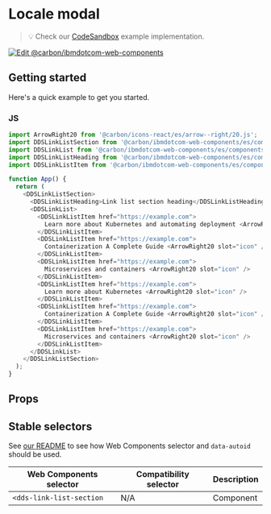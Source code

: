 
# Locale modal

> 💡 Check our
> [CodeSandbox](https://githubbox.com/carbon-design-system/carbon-for-ibm-dotcom/tree/main/packages/web-components/examples/codesandbox/components-react/link-list-section)
> example implementation.

[![Edit @carbon/ibmdotcom-web-components](https://codesandbox.io/static/img/play-codesandbox.svg)](https://githubbox.com/carbon-design-system/carbon-for-ibm-dotcom/tree/main/packages/web-components/examples/codesandbox/components-react/link-list-section)

## Getting started

Here's a quick example to get you started.

### JS

```javascript
import ArrowRight20 from '@carbon/icons-react/es/arrow--right/20.js';
import DDSLinkListSection from '@carbon/ibmdotcom-web-components/es/components-react/link-list-section/link-list-section';
import DDSLinkList from '@carbon/ibmdotcom-web-components/es/components-react/link-list/link-list';
import DDSLinkListHeading from '@carbon/ibmdotcom-web-components/es/components-react/link-list/link-list-heading';
import DDSLinkListItem from '@carbon/ibmdotcom-web-components/es/components-react/link-list/link-list-item';

function App() {
  return (
    <DDSLinkListSection>
      <DDSLinkListHeading>Link list section heading</DDSLinkListHeading>
      <DDSLinkList>
        <DDSLinkListItem href="https://example.com">
          Learn more about Kubernetes and automating deployment <ArrowRight20 slot="icon" />
        </DDSLinkListItem>
        <DDSLinkListItem href="https://example.com">
          Containerization A Complete Guide <ArrowRight20 slot="icon" />
        </DDSLinkListItem>
        <DDSLinkListItem href="https://example.com">
          Microservices and containers <ArrowRight20 slot="icon" />
        </DDSLinkListItem>
        <DDSLinkListItem href="https://example.com">
          Learn more about Kubernetes <ArrowRight20 slot="icon" />
        </DDSLinkListItem>
        <DDSLinkListItem href="https://example.com">
          Containerization A Complete Guide <ArrowRight20 slot="icon" />
        </DDSLinkListItem>
        <DDSLinkListItem href="https://example.com">
          Microservices and containers <ArrowRight20 slot="icon" />
        </DDSLinkListItem>
      </DDSLinkList>
    </DDSLinkListSection>
  );
}
```

## Props

<Props of={PropTypesRef} />

## Stable selectors

See [our README](https://github.com/carbon-design-system/carbon-for-ibm-dotcom/tree/main/packages/web-components#stable-selectors-for-analytics-and-integratione2e-testing-in-web-components) to see how Web Components selector and `data-autoid` should be used.

| Web Components selector  | Compatibility selector | Description |
| ------------------------ | ---------------------- | ----------- |
| `<dds-link-list-section` | N/A                    | Component   |

<Description markdown={contributing} />
